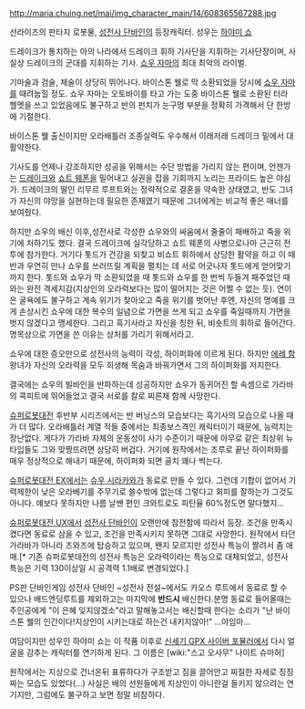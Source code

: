 http://maria.chuing.net/mai/img_character_main/14/608365567288.jpg

선라이즈의 판타지 로봇물, [[성전사 단바인]]의 등장캐릭터. 성우는 [[하야미 쇼]]

드레이크가 통치하는 아의 나라에서 드레이크 휘하 기사단을 지휘하는 기사단장이며, 사실상 드레이크의 군대를 지휘하는 기사. [[쇼우 자마]]의 최대 최악의 라이벌.

기마술과 검술, 체술이 상당히 뛰어나다. 바이스톤 웰로 막 소환되었을 당시에 [[쇼우 자마]]를 때려눕힐 정도. 쇼우 자마는 오토바이를 타고 가는 도중 바이스톤 웰로 소환된 터라 헬멧을 쓰고 있었음에도 불구하고 반의 펀치가 눈구멍 부분을 정확히 가격해서 단 한방에 기절한다.

바이스톤 웰 출신이지만 오라배틀러 조종실력도 우수해서 이래저래 드레이크 밑에서 대활약한다.

기사도를 언제나 강조하지만 성공을 위해서는 수단 방법을 가리지 않는 편이며, 언젠가는 [[드레이크]]와 [[쇼트 웨폰]]을 밀어내고 실권을 잡을 기회까지 노리는 프라이드 높은 야심가. 드레이크의 딸인 리무르 루프트와는 정략적으로 결혼을 약속한 상태였고, 반도 그녀가 자신의 야망을 실현하는데 필요한 존재였기 때문에 그녀에게는 비교적 좋은 매너를 보여줬다. 

하지만 쇼우의 배신 이후,성전사로 각성한 쇼우와의 싸움에서 줄줄이 패배하고 죽을 위기에 처하기도 했다. 결국 드레이크에 실각당하고 쇼트 웨폰의 사병으로나마 근근히 전투에 참가한다. 거기다 톳드가 건강을 되찾고 비쇼트 휘하에서 상당한 활약을 하고 이 때 반과 우연히 만나 쇼우를 쓰러뜨릴 계획을 펼치는 데 서로 어긋나자 톳드에게 얻어맞기까지 한다. 톳드와 쇼우가 막 소환되었을 때 톳드와 쇼우를 한 번씩 두들겨 패주었던 때와는 완전 격세지감(지상인의 오라력보다는 많이 떨어지는 것은 어쩔 수 없는 듯). 연이은 굴욕에도 불구하고 계속 위기가 찾아오고 죽을 위기를 벗어난 후엔, 자신의 명예를 크게 손상시킨 쇼우에 대한 복수의 일념으로 가면을 쓰게 되고 쇼우를 죽일때까지 가면을 벗지 않겠다고 맹세한다. 그리고 흑기사라고 자신을 칭한 뒤, 비숏트의 휘하로 들어간다. 명목상으로 가면을 쓴 이유는 상처를 가리기 위해서라고.

쇼우에 대한 증오만으로 성전사의 능력이 각성, 하이퍼화에 이르게 된다. 하지만 [[에레 함]] 왕녀가 자신의 오라력을 모두 희생해 목숨과 바꿔가면서 그의 하이퍼화를 저지한다. 

결국에는 쇼우의 빌바인을 반파하는데 성공하지만 쇼우가 동귀어진 할 속셈으로 가라바의 콕피트에 뛰어들었고 결국 서로를 칼로 찌른채 함께 사망한다.

[[슈퍼로봇대전]] 후반부 시리즈에서는 반 버닝스의 모습보다는 흑기사의 모습으로 나올 때가 더 많다. 오라배틀러 계열 적들 중에서는 최종보스격인 캐릭터이기 때문에, 능력치는 장난없다. 게다가 가라바 자체의 운동성이 사기 수준이기 때문에 아무로 같은 최상위 뉴타입들도 그와 맞짱뜨려면 상당히 버겁다. 거기에 원작에서는 조루로 끝난 하이퍼화를 매우 정상적으로 해내기 때문에, 하이퍼화 되면 골치 꽤나 썩는다. 

[[슈퍼로봇대전 EX]]에서는 [[슈우 시라카와]]가 동료로 만들 수 있다. 그런데 기합이 없어서 기력제한이 낮은 오라베기를 주무기로 쓸수밖에 없는데 그렇다고 회피를 잘하는가 그것도 아니다. 얘보다 못하지만 나름 날쌘 편인 크와트로도 피탄율 60%정도면 말다했지...

[[슈퍼로봇대전 UX]]에서 [[성전사 단바인]]이 오랜만에 참전함에 따라서 등장. 조건을 만족시켰다면 동료로 삼을 수 있고, 조건을 만족시키지 못하면 그대로 사망한다. 원작에서 타던 가라바가 아니라 즈와즈에 탑승하고 있으며, 왠지 모르지만 성전사 특능이 짤려서 좀 애매.[* 기존 슈퍼로봇대전의 성전사 특능은 오라력이라는 특능으로 대체되었고, 성전사 특능은 기력 130이상일 시 공격력 1.1배로 변경되었다.] 

PS판 단바인게임 성전사 단바인 ~성전사 전설~에서도 카오스 루트에서 동료로 할 수 있으나 배드엔딩루트를 제외하고는 마지막에 '''반드시''' 배신한다.분명 동료로 들어올때는 주인공에게 "이 은혜 잊지않겠소"라고 말해놓고서는 배신할때 한다는 소리가 "난 바이스톤 웰의 인간이다!지상인이 시키는대로 하는건 내키지않아!" ...야임마...

여담이지만 성우인 하야미 쇼는 이 작품 이후로 [[신세기 GPX 사이버 포뮬러]]에서 다시 얼굴을 감추는 캐릭터를 연기하게 된다. 그 이름은 [wiki:"스고 오사무" 나이트 슈마허]

원작에서는 지상으로 건너온뒤 표류하다가 구조받고 짐을 끌어안고 찌질한 자세로 징징 짜는 모습도 있었다(...) 사실은 배의 선원들에게 지상인이 아니란걸 들키지 않으려는 연기지만, 그럼에도 불구하고 보면 정말 비참하다.  
